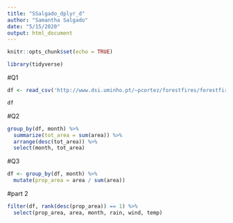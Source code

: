 ```yaml
---
title: "SSalgado_dplyr_d"
author: "Samantha Salgado"
date: "5/15/2020"
output: html_document
---
```


```r
knitr::opts_chunk$set(echo = TRUE)
```

```r
library(tidyverse)
```


#Q1

```r
df <- read_csv('http://www.dsi.uminho.pt/~pcortez/forestfires/forestfires.csv')

df
```



#Q2
```r
group_by(df, month) %>%
  summarize(tot_area = sum(area)) %>%
  arrange(desc(tot_area)) %>%
  select(month, tot_area)
```

#Q3
```r
df <- group_by(df, month) %>%
  mutate(prop_area = area / sum(area)) 
```

#part 2

```r
filter(df, rank(desc(prop_area)) == 1) %>%
  select(prop_area, area, month, rain, wind, temp)
```


